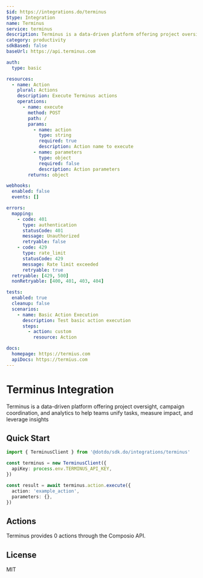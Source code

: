 ```yaml
---
$id: https://integrations.do/terminus
$type: Integration
name: Terminus
service: terminus
description: Terminus is a data-driven platform offering project oversight, campaign coordination, and analytics to help teams unify tasks, measure impact, and leverage insights
category: productivity
sdkBased: false
baseUrl: https://api.terminus.com

auth:
  type: basic

resources:
  - name: Action
    plural: Actions
    description: Execute Terminus actions
    operations:
      - name: execute
        method: POST
        path: /
        params:
          - name: action
            type: string
            required: true
            description: Action name to execute
          - name: parameters
            type: object
            required: false
            description: Action parameters
        returns: object

webhooks:
  enabled: false
  events: []

errors:
  mapping:
    - code: 401
      type: authentication
      statusCode: 401
      message: Unauthorized
      retryable: false
    - code: 429
      type: rate_limit
      statusCode: 429
      message: Rate limit exceeded
      retryable: true
  retryable: [429, 500]
  nonRetryable: [400, 401, 403, 404]

tests:
  enabled: true
  cleanup: false
  scenarios:
    - name: Basic Action Execution
      description: Test basic action execution
      steps:
        - action: custom
          resource: Action

docs:
  homepage: https://termius.com
  apiDocs: https://termius.com
---
```


# Terminus Integration

Terminus is a data-driven platform offering project oversight, campaign coordination, and analytics to help teams unify tasks, measure impact, and leverage insights

## Quick Start

```typescript
import { TerminusClient } from '@dotdo/sdk.do/integrations/terminus'

const terminus = new TerminusClient({
  apiKey: process.env.TERMINUS_API_KEY,
})

const result = await terminus.action.execute({
  action: 'example_action',
  parameters: {},
})
```

## Actions

Terminus provides 0 actions through the Composio API.

## License

MIT
